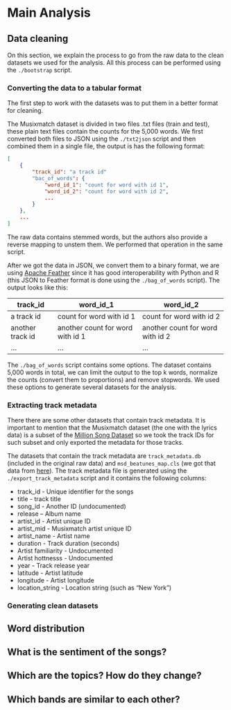 # Main Analysis

## Data cleaning

On this section, we explain the process to go from the raw data to the clean
datasets we used for the analysis. All this process can be performed using the
`./bootstrap` script.

### Converting the data to a tabular format

The first step to work with the datasets was to put them in a better format
for cleaning.

The Musixmatch dataset is divided in two files .txt files (train and test),
these plain text files contain the counts for the 5,000 words. We first
converted both files to JSON using the `./txt2json` script and then combined
them in a single file, the output is has the following format:

```json
[
    {
        "track_id": "a track id"
        "bac_of_words": {
            "word_id_1": "count for word with id 1",
            "word_id_2": "count for word with id 2",
            ...
        }
    },
    ...
]
```

The raw data contains stemmed words, but the authors also provide a reverse
mapping to unstem them. We performed that operation in the same script.

After we got the data in JSON, we convert them to a binary format, we are
using [Apache Feather](https://blog.cloudera.com/blog/2016/03/feather-a-fast-on-disk-format-for-data-frames-for-r-and-python-powered-by-apache-arrow/) since
it has good interoperability with Python and R (this JSON to Feather format
is done using the  `./bag_of_words` script). The output looks like this:

+------------------+----------------------------------+----------------------------------+
| track_id         | word_id_1                        | word_id_2                        |
+==================+==================================+==================================+
| a track id       | count for word with id 1         | count for word with id 2         |
+------------------+----------------------------------+----------------------------------+
| another track id | another count for word with id 1 | another count for word with id 2 |
+------------------+----------------------------------+----------------------------------+
| ...              | ...                              | ...                              |
+------------------+----------------------------------+----------------------------------+


The `./bag_of_words` script contains some options. The dataset contains 5,000
words in total, we can limit the output to the top k words, normalize the
counts (convert them to proportions) and remove stopwords. We used these
options to generate several datasets for the analysis.

### Extracting track metadata

There there are some other datasets that contain track metadata. It is
important to mention that the Musixmatch dataset (the one with the lyrics data) is a subset of the [Million Song Dataset](https://labrosa.ee.columbia.edu/millionsong/) so we took the track IDs for such subset and only exported the metadata for those tracks.

The datasets that contain the track metadata are `track_metadata.db`
(included in the original raw data) and `msd_beatunes_map.cls` (we got that
data from [here](http://www.tagtraum.com/)). The track metadata file is
generated using the `./export_track_metadata` script and it contains the
following columns:

* track_id - Unique identifier for the songs
* title - track title
* song_id - Another ID (undocumented)
* release – Album name
* artist_id - Artist unique ID
* artist_mid - Musixmatch artist unique ID
* artist_name - Artist name
* duration - Track duration (seconds)
* Artist familiarity - Undocumented
* Artist hottnesss - Undocumented
* year - Track release year
* latitude - Artist latitude
* longitude - Artist longitude
* location_string - Location string (such as "New York")

### Generating clean datasets

## Word distribution

## What is the sentiment of the songs?

## Which are the topics? How do they change?

## Which bands are similar to each other?